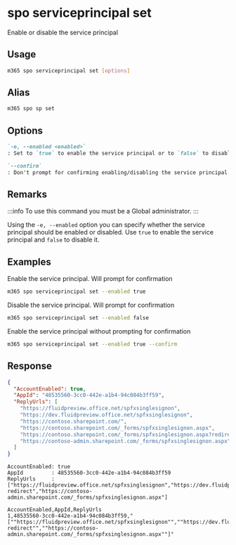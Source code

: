 
# spo serviceprincipal set

Enable or disable the service principal

## Usage

```sh
m365 spo serviceprincipal set [options]
```

## Alias

```sh
m365 spo sp set
```

## Options

```md defintion-list
`-e, --enabled <enabled>`
: Set to `true` to enable the service principal or to `false` to disable it. Valid values are `true`, `false`.

`--confirm`
: Don't prompt for confirming enabling/disabling the service principal.
```

<Global />

## Remarks

:::info
To use this command you must be a Global administrator.
:::

Using the `-e, --enabled` option you can specify whether the service principal should be enabled or disabled. Use `true` to enable the service principal and `false` to disable it.

## Examples

Enable the service principal. Will prompt for confirmation

```sh
m365 spo serviceprincipal set --enabled true
```

Disable the service principal. Will prompt for confirmation

```sh
m365 spo serviceprincipal set --enabled false
```

Enable the service principal without prompting for confirmation

```sh
m365 spo serviceprincipal set --enabled true --confirm
```

## Response

<Tabs>
  <TabItem value="json" label="JSON">

  ```json
  {
    "AccountEnabled": true,
    "AppId": "48535560-3cc0-442e-a1b4-94c084b3ff59",
    "ReplyUrls": [
      "https://fluidpreview.office.net/spfxsinglesignon",
      "https://dev.fluidpreview.office.net/spfxsinglesignon",
      "https://contoso.sharepoint.com/",
      "https://contoso.sharepoint.com/_forms/spfxsinglesignon.aspx",
      "https://contoso.sharepoint.com/_forms/spfxsinglesignon.aspx?redirect",
      "https://contoso-admin.sharepoint.com/_forms/spfxsinglesignon.aspx"
    ]
  }
  ```

  </TabItem>
  <TabItem value="text" label="Text">

  ```text
  AccountEnabled: true
  AppId         : 48535560-3cc0-442e-a1b4-94c084b3ff59
  ReplyUrls     : ["https://fluidpreview.office.net/spfxsinglesignon","https://dev.fluidpreview.office.net/spfxsinglesignon","https://contoso.sharepoint.com/","https://contoso.sharepoint.com/_forms/spfxsinglesignon.aspx","https://contoso.sharepoint.com/_forms/spfxsinglesignon.aspx?redirect","https://contoso-admin.sharepoint.com/_forms/spfxsinglesignon.aspx"]
  ```

  </TabItem>
  <TabItem value="csv" label="CSV">

  ```csv
  AccountEnabled,AppId,ReplyUrls
  1,48535560-3cc0-442e-a1b4-94c084b3ff59,"[""https://fluidpreview.office.net/spfxsinglesignon"",""https://dev.fluidpreview.office.net/spfxsinglesignon"",""https://contoso.sharepoint.com/"",""https://contoso.sharepoint.com/_forms/spfxsinglesignon.aspx"",""https://contoso.sharepoint.com/_forms/spfxsinglesignon.aspx?redirect"",""https://contoso-admin.sharepoint.com/_forms/spfxsinglesignon.aspx""]"
  ```

  </TabItem>
</Tabs>

